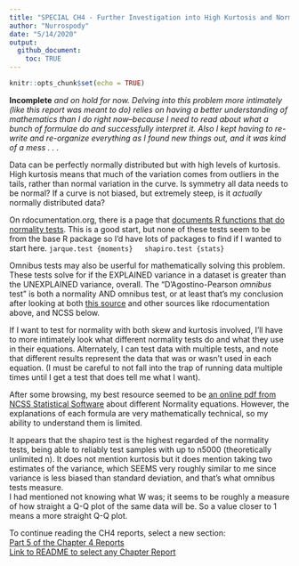 ```yaml
---
title: "SPECIAL CH4 - Further Investigation into High Kurtosis and Normality"
author: "Nurrospody"
date: "5/14/2020"
output:
  github_document:
    toc: TRUE
---
```


```r
knitr::opts_chunk$set(echo = TRUE)
```

**Incomplete** *and on hold for now.  Delving into this problem more intimately (like this report was meant to do) relies on having a better understanding of mathematics than I do right now--because I need to read about what a bunch of formulae do and successfully interpret it.  Also I kept having to re-write and re-organize everything as I found new things out, and it was kind of a mess . . .*  

Data can be perfectly normally distributed but with high levels of kurtosis.  High kurtosis means that much of the variation comes from outliers in the tails, rather than normal variation in the curve.
Is symmetry all data needs to be normal?  If a curve is not biased, but extremely steep, is it *actually* normally distributed data?

On rdocumentation.org, there is a page that [documents R functions that do normality tests](https://www.rdocumentation.org/packages/fBasics/versions/3011.87/topics/NormalityTests).  This is a good start, but none of these tests seem to be from the base R package so I'd have lots of packages to find if I wanted to start here. ```jarque.test {moments}  
shapiro.test {stats}```


Omnibus tests may also be userful for mathematically solving this problem.  These tests solve for if the EXPLAINED variance in a dataset is greater than the UNEXPLAINED variance, overall.  The "D'Agostino-Pearson *omnibus* test" is both a normality AND omnibus test, or at least that's my conclusion after looking at both [this source](https://brownmath.com/stat/shape.htm#Normal) and other sources like rdocumentation above, and NCSS below.

If I want to test for normality with both skew and kurtosis involved, I'll have to more intimately look what different normality tests do and what they use in their equations.  Alternately, I can test data with multiple tests, and note that different results represent the data that was or wasn't used in each equation.  (I must be careful to not fall into the trap of running data multiple times until I get a test that does tell me what I want).

After some browsing, my best resource seemed to be [an online pdf from NCSS Statistical Software](https://ncss-wpengine.netdna-ssl.com/wp-content/themes/ncss/pdf/Procedures/NCSS/Normality_Tests.pdf) about different Normality equations.  However, the explanations of each formula are very mathematically technical, so my ability to understand them is limited.

It appears that the shapiro test is the highest regarded of the normality tests, being able to reliably test samples with up to n5000 (theoretically unlimited n).  It does not mention kurtosis but it does mention taking two estimates of the variance, which SEEMS very roughly similar to me since variance is less biased than standard deviation, and that's what omnibus tests measure.  
I had mentioned not knowing what W was; it seems to be roughly a measure of how straight a Q-Q plot of the same data will be.  So a value closer to 1 means a more straight Q-Q plot.





To continue reading the CH4 reports, select a new section:  
[Part 5 of the Chapter 4 Reports](https://github.com/Nurrospody/SOURCE-Statistics-ILC/blob/master/Chapter%20Reports/CH4-part5.md)  
[Link to README to select any Chapter Report](https://github.com/Nurrospody/SOURCE-Statistics-ILC/blob/master/README.md)

